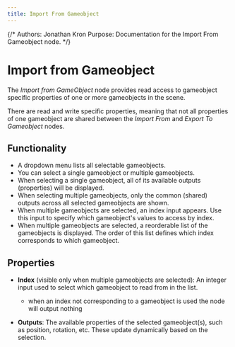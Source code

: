 ```yaml
---
title: Import From Gameobject
---
```


{/*
Authors: Jonathan Kron
Purpose: Documentation for the Import From Gameobject node.
*/}

# Import from Gameobject

The _Import from GameObject_ node provides read access to gameobject specific properties of one or more gameobjects in the scene.

There are read and write specific properties, meaning that not all properties of one gameobject are shared between the _Import From_ and _Export To Gameobject_ nodes.

## Functionality

- A dropdown menu lists all selectable gameobjects.
- You can select a single gameobject or multiple gameobjects.
- When selecting a single gameobject, all of its available outputs (properties) will be displayed.
- When selecting multiple gameobjects, only the common (shared) outputs across all selected gameobjects are shown.
- When multiple gameobjects are selected, an index input appears. Use this input to specify which gameobject's values to access by index.
- When multiple gameobjects are selected, a reorderable list of the gameobjects is displayed. The order of this list defines which index corresponds to which gameobject.

## Properties

- **Index** (visible only when multiple gameobjects are selected): An integer input used to select which gameobject to read from in the list.

  - when an index not corresponding to a gameobject is used the node will output nothing

- **Outputs**: The available properties of the selected gameobject(s), such as position, rotation, etc. These update dynamically based on the selection.

<DocsNodeEditor type="DocsImportFromGameobject" />
